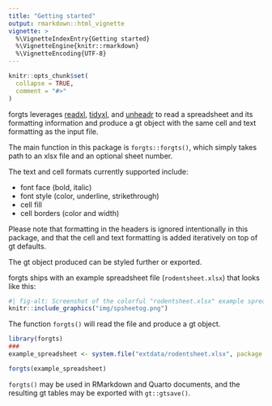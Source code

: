 ```yaml
---
title: "Getting started"
output: rmarkdown::html_vignette
vignette: >
  %\VignetteIndexEntry{Getting started}
  %\VignetteEngine{knitr::rmarkdown}
  %\VignetteEncoding{UTF-8}
---
```


```r
knitr::opts_chunk$set(
  collapse = TRUE,
  comment = "#>"
)
```


forgts leverages [readxl][readxl], [tidyxl][tidyxl], and [unheadr][unheadr] to read a spreadsheet and its formatting information and produce a gt object with the same cell and text formatting as the input file.

The main function in this package is `forgts::forgts()`, which simply takes path to an xlsx file and an optional sheet number. 

The text and cell formats currently supported include:

- font face (bold, italic)
- font style (color, underline, strikethrough)
- cell fill
- cell borders (color and width)

Please note that formatting in the headers is ignored intentionally in this package, and that the cell and text formatting is added iteratively on top of gt defaults.

The gt object produced can be styled further or exported.


forgts ships with an example spreadsheet file (`rodentsheet.xlsx`) that looks like this:

```r
#| fig-alt: Screenshot of the colorful "rodentsheet.xlsx" example spreadsheet.
knitr::include_graphics("img/spsheetog.png")
```                                                     


The function `forgts()` will read the file and produce a gt object.

```r
library(forgts)
###
example_spreadsheet <- system.file("extdata/rodentsheet.xlsx", package = "forgts")

forgts(example_spreadsheet)
```


`forgts()` may be used in RMarkdown and Quarto documents, and the resulting gt tables may be exported with `gt::gtsave()`.


 
[readxl]: https://readxl.tidyverse.org/
[tidyxl]: https://nacnudus.github.io/tidyxl/
[unheadr]: https://unheadr.liomys.mx/
